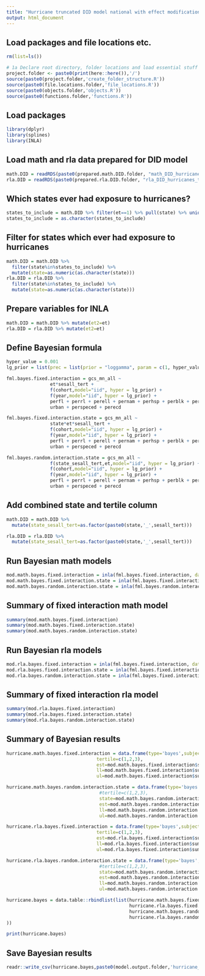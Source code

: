 ```yaml
---
title: "Hurricane truncated DID model national with effect modification; SES composite tertiles"
output: html_document
---
```


## Load packages and file locations etc.

```r
rm(list=ls())

# 1a Declare root directory, folder locations and load essential stuff
project.folder <- paste0(print(here::here()),'/')
source(paste0(project.folder,'create_folder_structure.R'))
source(paste0(file.locations.folder,'file_locations.R'))
source(paste0(objects.folder,'objects.R'))
source(paste0(functions.folder,'functions.R'))
```

## Load packages

```r
library(dplyr)
library(splines)
library(INLA)
```

## Load math and rla data prepared for DID model

```r
math.DID = readRDS(paste0(prepared.math.DID.folder, "math_DID_hurricanes_truncated.rds")) %>% mutate(year=as.factor(year), state=as.factor(state))
rla.DID = readRDS(paste0(prepared.rla.DID.folder, "rla_DID_hurricanes_truncated.rds")) %>% mutate(year=as.factor(year), state=as.factor(state))
```

## Which states ever had exposure to hurricanes?

```r
states_to_include = math.DID %>% filter(et==1) %>% pull(state) %>% unique()
states_to_include = as.character(states_to_include)
```

## Filter for states which ever had exposure to hurricanes

```r
math.DID = math.DID %>% 
  filter(state%in%states_to_include) %>% 
  mutate(state=as.numeric(as.character(state)))
rla.DID = rla.DID %>% 
  filter(state%in%states_to_include) %>% 
  mutate(state=as.numeric(as.character(state)))
```

## Prepare variables for INLA

```r
math.DID = math.DID %>% mutate(et2=et)
rla.DID = rla.DID %>% mutate(et2=et)
```

## Define Bayesian formula

```r
hyper_value = 0.001
lg_prior = list(prec = list(prior = "loggamma", param = c(1, hyper_value)))

fml.bayes.fixed.interaction = gcs_mn_all ~  
                et*sesall_tert + 
                f(cohort,model="iid", hyper = lg_prior) +
                f(year,model="iid", hyper = lg_prior) +
                perfl + perrl + perell + pernam + perhsp + perblk + perasn + 
                urban + perspeced + perecd 

fml.bayes.fixed.interaction.state = gcs_mn_all ~  
                state*et*sesall_tert +
                f(cohort,model="iid", hyper = lg_prior) +
                f(year,model="iid", hyper = lg_prior) +
                perfl + perrl + perell + pernam + perhsp + perblk + perasn + 
                urban + perspeced + perecd

fml.bayes.random.interaction.state = gcs_mn_all ~  
                f(state_sesall_tert,et,model="iid", hyper = lg_prior) +
                f(cohort,model="iid", hyper = lg_prior) +
                f(year,model="iid", hyper = lg_prior) +
                perfl + perrl + perell + pernam + perhsp + perblk + perasn + 
                urban + perspeced + perecd
```

## Add combined state and tertile column 
```r
math.DID = math.DID %>%
  mutate(state_sesall_tert=as.factor(paste0(state,'_',sesall_tert)))

rla.DID = rla.DID %>%
  mutate(state_sesall_tert=as.factor(paste0(state,'_',sesall_tert)))
```

## Run Bayesian math models

```r
mod.math.bayes.fixed.interaction = inla(fml.bayes.fixed.interaction, data = math.DID)
mod.math.bayes.fixed.interaction.state = inla(fml.bayes.fixed.interaction.state, data = math.DID)
mod.math.bayes.random.interaction.state = inla(fml.bayes.random.interaction.state, data = math.DID)
```

## Summary of fixed interaction math model

```r
summary(mod.math.bayes.fixed.interaction)
summary(mod.math.bayes.fixed.interaction.state)
summary(mod.math.bayes.random.interaction.state)
```

## Run Bayesian rla models

```r
mod.rla.bayes.fixed.interaction = inla(fml.bayes.fixed.interaction, data = rla.DID)
mod.rla.bayes.fixed.interaction.state = inla(fml.bayes.fixed.interaction.state, data = rla.DID)
mod.rla.bayes.random.interaction.state = inla(fml.bayes.fixed.interaction.state, data = rla.DID)
```

## Summary of fixed interaction rla model

```r
summary(mod.rla.bayes.fixed.interaction)
summary(mod.rla.bayes.fixed.interaction.state)
summary(mod.rla.bayes.random.interaction.state)
```

## Summary of Bayesian results

```r
hurricane.math.bayes.fixed.interaction = data.frame(type='bayes',subject='math',
                                 tertile=c(1,2,3),
                                 est=mod.math.bayes.fixed.interaction$summary.fixed[c(2:4),]$mean,
                                 ll=mod.math.bayes.fixed.interaction$summary.fixed[c(2:4),]$`0.025quant`,
                                 ul=mod.math.bayes.fixed.interaction$summary.fixed[c(2:4),]$`0.975quant`)

hurricane.math.bayes.random.interaction.state = data.frame(type='bayes',subject='math',
                                  #tertile=c(1,2,3),
                                  state=mod.math.bayes.random.interaction.state$summary.random$state_sesall_tert$ID,
                                  est=mod.math.bayes.random.interaction.state$summary.random$state_sesall_tert$mean,
                                  ll=mod.math.bayes.random.interaction.state$summary.random$state_sesall_tert$`0.025quant`,
                                  ul=mod.math.bayes.random.interaction.state$summary.random$state_sesall_tert$`0.975quant`)

hurricane.rla.bayes.fixed.interaction = data.frame(type='bayes',subject='rla',
                                 tertile=c(1,2,3), 
                                 est=mod.rla.bayes.fixed.interaction$summary.fixed[c(2:4),]$mean,
                                 ll=mod.rla.bayes.fixed.interaction$summary.fixed[c(2:4),]$`0.025quant`,
                                 ul=mod.rla.bayes.fixed.interaction$summary.fixed[c(2:4),]$`0.975quant`)

hurricane.rla.bayes.random.interaction.state = data.frame(type='bayes',subject='rla',
                                  #tertile=c(1,2,3),
                                  state=mod.math.bayes.random.interaction.state$summary.random$state_sesall_tert$ID,
                                  est=mod.math.bayes.random.interaction.state$summary.random$state_sesall_tert$mean,
                                  ll=mod.math.bayes.random.interaction.state$summary.random$state_sesall_tert$`0.025quant`,
                                  ul=mod.math.bayes.random.interaction.state$summary.random$state_sesall_tert$`0.975quant`)

hurricane.bayes = data.table::rbindlist(list(hurricane.math.bayes.fixed.interaction,
                                             hurricane.rla.bayes.fixed.interaction,
                                             hurricane.math.bayes.random.interaction.state,
                                             hurricane.rla.bayes.random.interaction.state
))

print(hurricane.bayes)
```

## Save Bayesian results

```r
readr::write_csv(hurricane.bayes,paste0(model.output.folder,'hurricane_truncated_did_national_ses_tertile_interaction.csv'))
```

